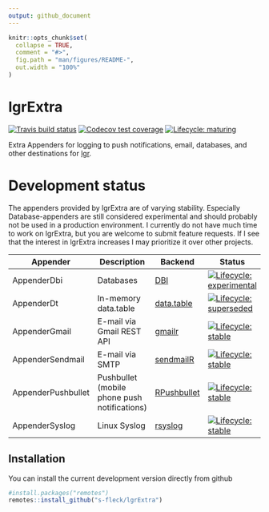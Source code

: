 ```yaml
---
output: github_document
---
```


<!-- README.md is generated from README.Rmd. Please edit that file -->

```r
knitr::opts_chunk$set(
  collapse = TRUE,
  comment = "#>",
  fig.path = "man/figures/README-",
  out.width = "100%"
)
```

# lgrExtra

<!-- badges: start -->
[![Travis build status](https://travis-ci.com/s-fleck/lgrExtra.svg?branch=master)](https://travis-ci.com/s-fleck/lgrExtra)
[![Codecov test coverage](https://codecov.io/gh/s-fleck/lgrExtra/branch/master/graph/badge.svg)](https://codecov.io/gh/s-fleck/lgrExtra?branch=master)
[![Lifecycle: maturing](https://img.shields.io/badge/lifecycle-maturing-blue.svg)](https://www.tidyverse.org/lifecycle/#maturing)
<!-- badges: end -->

Extra Appenders for logging to push notifications, email, databases, and
other destinations for [lgr](https://github.com/s-fleck/lgr).


# Development status

The appenders provided by lgrExtra are of varying stability. Especially 
Database-appenders are still considered experimental and should probably not
be used in a production environment. I currently do not have much time to work
on lgrExtra, but you are welcome to submit feature requests. If I see that
the interest in lgrExtra increases I may prioritize it over other projects.


| Appender           | Description                                  | Backend                                                       | Status                                                                                                                                          |
|--------------------|----------------------------------------------|---------------------------------------------------------------|-------------------------------------------------------------------------------------------------------------------------------------------------|
| AppenderDbi        | Databases                                    | [DBI](https://cran.r-project.org/package=DBI)                 | [![Lifecycle: experimental](https://img.shields.io/badge/lifecycle-experimental-orange.svg)](https://www.tidyverse.org/lifecycle/#experimental) |
| AppenderDt         | In-memory data.table                         | [data.table](https://github.com/Rdatatable/data.table)        | [![Lifecycle: superseded](https://img.shields.io/badge/lifecycle-superseded-blue.svg)](https://www.tidyverse.org/lifecycle/#superseded)         |
| AppenderGmail      | E-mail via Gmail REST API                    | [gmailr](https://cran.r-project.org/package=gmailr)           | [![Lifecycle: stable](https://img.shields.io/badge/lifecycle-stable-brightgreen.svg)](https://www.tidyverse.org/lifecycle/#stable)              |
| AppenderSendmail   | E-mail via SMTP                              | [sendmailR](https://cran.r-project.org/package=sendmailR)     | [![Lifecycle: stable](https://img.shields.io/badge/lifecycle-stable-brightgreen.svg)](https://www.tidyverse.org/lifecycle/#stable)              |
| AppenderPushbullet | Pushbullet (mobile phone push notifications) | [RPushbullet](https://cran.r-project.org/package=RPushbullet) | [![Lifecycle: stable](https://img.shields.io/badge/lifecycle-stable-brightgreen.svg)](https://www.tidyverse.org/lifecycle/#stable)              |
| AppenderSyslog     | Linux Syslog                                 | [rsyslog](https://cran.r-project.org/package=rsyslog)         | [![Lifecycle: stable](https://img.shields.io/badge/lifecycle-stable-brightgreen.svg)](https://www.tidyverse.org/lifecycle/#stable)              |


## Installation

You can install the current development version directly from github

```r
#install.packages("remotes")
remotes::install_github("s-fleck/lgrExtra")
```
